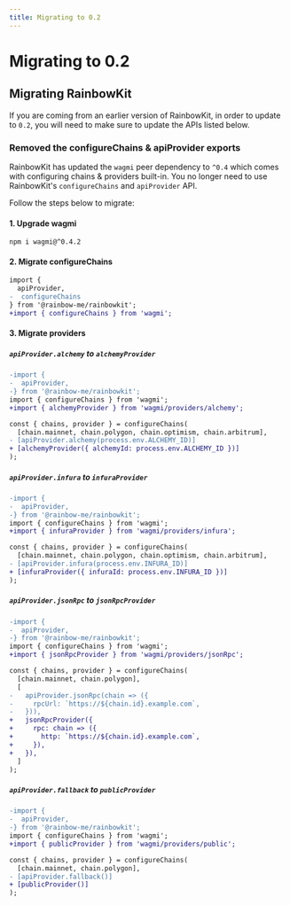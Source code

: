 ```yaml
---
title: Migrating to 0.2
---
```


# Migrating to 0.2

## Migrating RainbowKit

If you are coming from an earlier version of RainbowKit, in order to update to `0.2`, you will need to make sure to update the APIs listed below.

### Removed the configureChains & apiProvider exports

RainbowKit has updated the `wagmi` peer dependency to `^0.4` which comes with configuring chains & providers built-in. You no longer need to use RainbowKit's `configureChains` and `apiProvider` API.

Follow the steps below to migrate:

#### 1. Upgrade wagmi

```
npm i wagmi@^0.4.2
```

#### 2. Migrate configureChains

```diff
import {
  apiProvider,
-  configureChains
} from '@rainbow-me/rainbowkit';
+import { configureChains } from 'wagmi';
```

#### 3. Migrate providers

##### `apiProvider.alchemy` to `alchemyProvider`

```diff
-import {
-  apiProvider,
-} from '@rainbow-me/rainbowkit';
import { configureChains } from 'wagmi';
+import { alchemyProvider } from 'wagmi/providers/alchemy';

const { chains, provider } = configureChains(
  [chain.mainnet, chain.polygon, chain.optimism, chain.arbitrum],
- [apiProvider.alchemy(process.env.ALCHEMY_ID)]
+ [alchemyProvider({ alchemyId: process.env.ALCHEMY_ID })]
);
```

##### `apiProvider.infura` to `infuraProvider`

```diff
-import {
-  apiProvider,
-} from '@rainbow-me/rainbowkit';
import { configureChains } from 'wagmi';
+import { infuraProvider } from 'wagmi/providers/infura';

const { chains, provider } = configureChains(
  [chain.mainnet, chain.polygon, chain.optimism, chain.arbitrum],
- [apiProvider.infura(process.env.INFURA_ID)]
+ [infuraProvider({ infuraId: process.env.INFURA_ID })]
);
```

##### `apiProvider.jsonRpc` to `jsonRpcProvider`

```diff
-import {
-  apiProvider,
-} from '@rainbow-me/rainbowkit';
import { configureChains } from 'wagmi';
+import { jsonRpcProvider } from 'wagmi/providers/jsonRpc';

const { chains, provider } = configureChains(
  [chain.mainnet, chain.polygon],
  [
-   apiProvider.jsonRpc(chain => ({
-     rpcUrl: `https://${chain.id}.example.com`,
-   })),
+   jsonRpcProvider({
+     rpc: chain => ({
+       http: `https://${chain.id}.example.com`,
+     }),
+   }),
  ]
);
```

##### `apiProvider.fallback` to `publicProvider`

```diff
-import {
-  apiProvider,
-} from '@rainbow-me/rainbowkit';
import { configureChains } from 'wagmi';
+import { publicProvider } from 'wagmi/providers/public';

const { chains, provider } = configureChains(
  [chain.mainnet, chain.polygon],
- [apiProvider.fallback()]
+ [publicProvider()]
);
```
